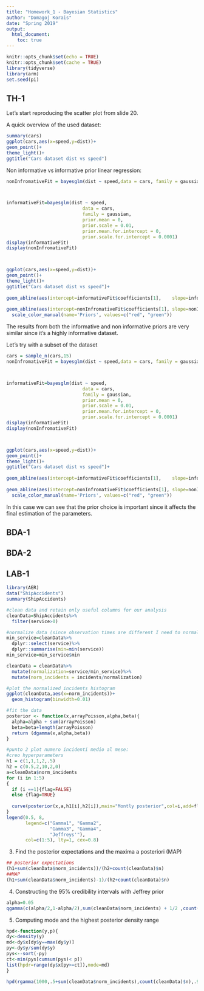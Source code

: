 ```yaml
---
title: "Homework_1 - Bayesian Statistics"
author: "Domagoj Korais"
date: "Spring 2019"
output: 
  html_document:
    toc: true
---
```


```r
knitr::opts_chunk$set(echo = TRUE)
knitr::opts_chunk$set(cache = TRUE)
library(tidyverse)
library(arm)
set.seed(pi)
```

## TH-1

Let's start reproducing the scatter plot from slide 20.

A quick overview of the used dataset:

```r
summary(cars)
ggplot(cars,aes(x=speed,y=dist))+
geom_point()+
theme_light()+
ggtitle("Cars dataset dist vs speed")

```

 Non informative vs informative prior linear regression:
 
```r

nonInfromativeFit = bayesglm(dist ~ speed,data = cars, family = gaussian ,prior.mean = 1, prior.scale = Inf)



informativeFit=bayesglm(dist ~ speed,
                            data = cars, 
                            family = gaussian,
                            prior.mean = 0, 
                            prior.scale = 0.01,
                            prior.mean.for.intercept = 0,
                            prior.scale.for.intercept = 0.0001)
display(informativeFit)
display(nonInfromativeFit)



ggplot(cars,aes(x=speed,y=dist))+
geom_point()+
theme_light()+
ggtitle("Cars dataset dist vs speed")+
  
geom_abline(aes(intercept=informativeFit$coefficients[1],    slope=informativeFit$coefficients[2], col = "Informative"))+
  
geom_abline(aes(intercept=nonInfromativeFit$coefficients[1], slope=nonInfromativeFit$coefficients[2], col="Non informative"))+
  scale_color_manual(name='Priors', values=c("red", "green"))
```

The results from both the informative and non informative priors are very similar since it's a highly informative dataset.

Let's try with a subset of the dataset

```r
cars = sample_n(cars,15)
nonInfromativeFit = bayesglm(dist ~ speed,data = cars, family = gaussian ,prior.mean = 1, prior.scale = Inf)



informativeFit=bayesglm(dist ~ speed,
                            data = cars, 
                            family = gaussian,
                            prior.mean = 0, 
                            prior.scale = 0.01,
                            prior.mean.for.intercept = 0,
                            prior.scale.for.intercept = 0.0001)
display(informativeFit)
display(nonInfromativeFit)



ggplot(cars,aes(x=speed,y=dist))+
geom_point()+
theme_light()+
ggtitle("Cars dataset dist vs speed")+
  
geom_abline(aes(intercept=informativeFit$coefficients[1],    slope=informativeFit$coefficients[2], col = "Informative"))+
  
geom_abline(aes(intercept=nonInfromativeFit$coefficients[1], slope=nonInfromativeFit$coefficients[2], col="Non informative"))+
  scale_color_manual(name='Priors', values=c("red", "green"))
```

In this case we can see that the prior choice is important since it affects the final estimation of the parameters.

## BDA-1

## BDA-2

## LAB-1
```r
library(AER)
data("ShipAccidents")
summary(ShipAccidents)

#clean data and retain only useful columns for our analysis
cleanData=ShipAccidents%>%
  filter(service>0)

#normalize data (since observation times are different I need to normalize)
min_service=cleanData%>%
  dplyr::select(service)%>%
  dplyr::summarise(min=min(service))
min_service=min_service$min

cleanData = cleanData%>%
  mutate(normalization=service/min_service)%>%
  mutate(norm_incidents = incidents/normalization)

#plot the normalized incidents histogram 
ggplot(cleanData,aes(x=norm_incidents))+
  geom_histogram(binwidth=0.01)

#fit the data
posterior <- function(x,arrayPoisson,alpha,beta){
  alpha=alpha + sum(arrayPoisson)
  beta=beta+length(arrayPoisson)
  return (dgamma(x,alpha,beta))
}

#punto 2 plot numero incidenti medio al mese:
#creo hyperparameters
h1 = c(1,1,1,2,.5)  
h2 = c(0.5,2,10,2,0) 
a=cleanData$norm_incidents  
for (i in 1:5)
{
  if (i ==1){flag=FALSE}
  else {flag=TRUE}
  
  curve(posterior(x,a,h1[i],h2[i]),main="Montly posterior",col=i,add=flag, from=0, to=1,ylim=c(0,10) , xlab="x", ylab="y")
}
legend(0.5, 8,
       legend=c("Gamma1", "Gamma2",
                "Gamma3", "Gamma4",
                "Jeffreys'"),
       col=c(1:5), lty=1, cex=0.8)


```

3) Find the posterior expectations and the maxima a posteriori (MAP) 

```r
## posterior expectations
(h1+sum(cleanData$norm_incidents))/(h2+count(cleanData)$n)
##MAP
(h1+sum(cleanData$norm_incidents)-1)/(h2+count(cleanData)$n)
```

4) Constructing the 95% credibility intervals with Jeffrey prior

```r
alpha=0.05
qgamma(c(alpha/2,1-alpha/2),sum(cleanData$norm_incidents) + 1/2 ,count(cleanData)$n)
```

5) Computing mode and the highest posterior density range
```r
hpd<-function(y,p){
dy<-density(y)
md<-dy$x[dy$y==max(dy$y)]
py<-dy$y/sum(dy$y)
pys<--sort(-py)
ct<-min(pys[cumsum(pys)< p])
list(hpdr=range(dy$x[py>=ct]),mode=md)
}

hpd(rgamma(1000,.5+sum(cleanData$norm_incidents),count(cleanData)$n),.95)
```




